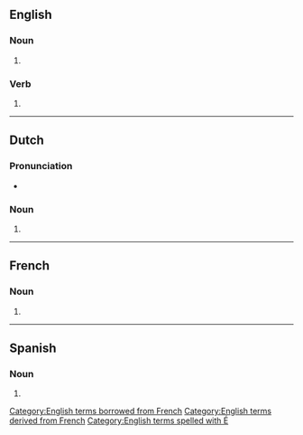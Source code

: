 {{also|cliches|clichês}}
==English==

===Noun===
{{head|en|noun plural form}}

# {{plural of|cliché|lang=en}}

===Verb===
{{head|en|verb form}}

# {{en-third-person singular of|cliché}}

[[Category:English terms borrowed from French]]
[[Category:English terms derived from French]]
[[Category:English terms spelled with É]]

----

==Dutch==

===Pronunciation===
* {{audio|Nl-clichés.ogg|Audio|lang=nl}}

===Noun===
{{head|nl|noun plural form}}

# {{nl-noun form of|pl|cliché}}

----

==French==

===Noun===
{{head|fr|noun plural form|g=m}}

# {{plural of|cliché|lang=fr}}

----

==Spanish==

===Noun===
{{head|es|noun form|g=m-p}}

# {{plural of|cliché|lang=es}}